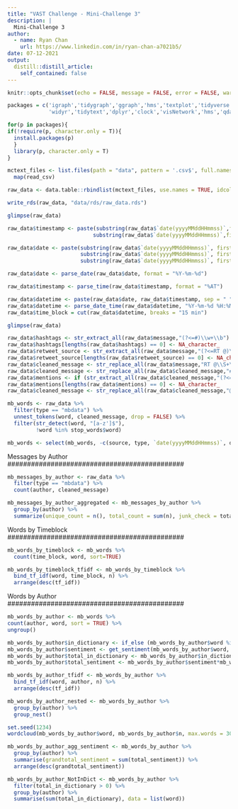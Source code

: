 ```yaml
---
title: "VAST Challenge - Mini-Challenge 3"
description: |
  Mini-Challenge 3
author:
  - name: Ryan Chan
    url: https://www.linkedin.com/in/ryan-chan-a7021b5/
date: 07-12-2021
output:
  distill::distill_article:
    self_contained: false
---
```



```r
knitr::opts_chunk$set(echo = FALSE, message = FALSE, error = FALSE, warning = FALSE, fig.retina = 3)
```


```r

packages = c('igraph','tidygraph','ggraph','hms','textplot','tidyverse','lubridate','ggwordcloud','DT','wordcloud',
             'widyr','tidytext','dplyr','clock','visNetwork','hms','qdapDictionaries', 'corpus','syuzhet')

for(p in packages){
if(!require(p, character.only = T)){
  install.packages(p)
  }
  library(p, character.only = T)
}


```



```r

mctext_files <- list.files(path = "data", pattern = '.csv$', full.names = TRUE) %>% 
  map(read_csv)

raw_data <- data.table::rbindlist(mctext_files, use.names = TRUE, idcol = "source")

write_rds(raw_data, "data/rds/raw_data.rds")

glimpse(raw_data)

```



```r


raw_data$timestamp <- paste(substring(raw_data$`date(yyyyMMddHHmmss)`,first = 9, last = 10),
                           substring(raw_data$`date(yyyyMMddHHmmss)`,first = 11, last = 12),sep=":")

raw_data$date <- paste(substring(raw_data$`date(yyyyMMddHHmmss)`, first = 1, last = 4),
                       substring(raw_data$`date(yyyyMMddHHmmss)`, first = 5, last = 6),
                       substring(raw_data$`date(yyyyMMddHHmmss)`, first = 7, last = 8),sep = "-")

raw_data$date <- parse_date(raw_data$date, format = "%Y-%m-%d")

raw_data$timestamp <- parse_time(raw_data$timestamp, format = "%AT")

raw_data$datetime <- paste(raw_data$date, raw_data$timestamp, sep = " ")
raw_data$datetime <- parse_date_time(raw_data$datetime, "%Y-%m-%d %H:%M:%S")
raw_data$time_block = cut(raw_data$datetime, breaks = "15 min")

glimpse(raw_data)

```



```r

raw_data$hashtags <- str_extract_all(raw_data$message,"(?<=#)\\w+\\b")
raw_data$hashtags[lengths(raw_data$hashtags) == 0] <- NA_character_
raw_data$retweet_source <- str_extract_all(raw_data$message,"(?<=RT @)\\S+\\b")
raw_data$retweet_source[lengths(raw_data$retweet_source) == 0] <- NA_character_
raw_data$cleaned_message <- str_replace_all(raw_data$message,"RT @\\S+\\s*\\b","")
raw_data$cleaned_message <- str_replace_all(raw_data$cleaned_message,"#\\w+\\s*\\b","")
raw_data$mentions <- if (str_extract_all(raw_data$cleaned_message,"(?<=@)\\S+\\b") %in% raw_data$author) {str_extract_all(raw_data$cleaned_message,"(?<=@)\\S+\\b")} else if (str_extract_all(raw_data$cleaned_message,"(?<=@)\\w+\\b") %in% raw_data$author) {str_extract_all(raw_data$cleaned_message,"(?<=@)\\w+\\b")}
raw_data$mentions[lengths(raw_data$mentions) == 0] <- NA_character_
raw_data$cleaned_message <- str_replace_all(raw_data$cleaned_message,"@\\S+\\s*\\b","")

```



```r

mb_words <- raw_data %>%
  filter(type == "mbdata") %>% 
  unnest_tokens(word, cleaned_message, drop = FALSE) %>%
  filter(str_detect(word, "[a-z']$"),
         !word %in% stop_words$word)

mb_words <- select(mb_words, -c(source, type, `date(yyyyMMddHHmmss)`, date, timestamp, message))

```

#############################################
Messages by Author
#############################################

```r

mb_messages_by_author <- raw_data %>% 
  filter(type == "mbdata") %>% 
  count(author, cleaned_message)

```



```r

mb_messages_by_author_aggregated <- mb_messages_by_author %>% 
  group_by(author) %>% 
  summarize(unique_count = n(), total_count = sum(n), junk_check = total_count/unique_count)

```


#############################################
Words by Timeblock
#############################################


```r

mb_words_by_timeblock <- mb_words %>% 
  count(time_block, word, sort=TRUE)

```



```r

mb_words_by_timeblock_tfidf <- mb_words_by_timeblock %>% 
  bind_tf_idf(word, time_block, n) %>%
  arrange(desc(tf_idf))

```

#############################################
Words by Author
#############################################

```r

mb_words_by_author <- mb_words %>%
count(author, word, sort = TRUE) %>%
ungroup()

```



```r

mb_words_by_author$in_dictionary <- if_else (mb_words_by_author$word %in% GradyAugmented,0,1)
mb_words_by_author$sentiment <- get_sentiment(mb_words_by_author$word, method = "syuzhet")
mb_words_by_author$total_in_dictionary <- mb_words_by_author$in_dictionary*mb_words_by_author$n
mb_words_by_author$total_sentiment <- mb_words_by_author$sentiment*mb_words_by_author$n

```



```r

mb_words_by_author_tfidf <- mb_words_by_author %>% 
  bind_tf_idf(word, author, n) %>%
  arrange(desc(tf_idf))

```



```r

mb_words_by_author_nested <- mb_words_by_author %>% 
  group_by(author) %>% 
  group_nest()

```



```r

set.seed(1234)
wordcloud(mb_words_by_author$word, mb_words_by_author$n, max.words = 300)

```



```r

mb_words_by_author_agg_sentiment <- mb_words_by_author %>% 
  group_by(author) %>% 
  summarise(grandtotal_sentiment = sum(total_sentiment)) %>% 
  arrange(desc(grandtotal_sentiment))

```




```r

mb_words_by_author_NotInDict <- mb_words_by_author %>%
  filter(total_in_dictionary > 0) %>% 
  group_by(author) %>% 
  summarise(sum(total_in_dictionary), data = list(word))

```



```r



```




```r



```



```r



```



```r



```



```r



```



```r



```



```r



```



```r



```



```r



```



```r



```



```r



```



```r



```



```r



```



```r



```



```r



```



```r



```



```r



```



```r



```



```r



```



```r



```



```r



```



```r



```



```r



```



```r



```



```r



```



```r



```



```r



```



```r



```



```r



```



```r



```



```r



```



```r



```



```r



```



```r



```



```r



```



```r



```



```r



```



```r



```



```r



```



```r



```



```r



```



```r



```



```r



```



```r



```



```r



```